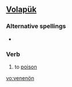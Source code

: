 ==[[Volapük]]==

===Alternative spellings===
* {{l|vo|venenoyn}}

===Verb===
{{infl|vo|verb}}

# to [[poison]]

[[vo:venenön]]